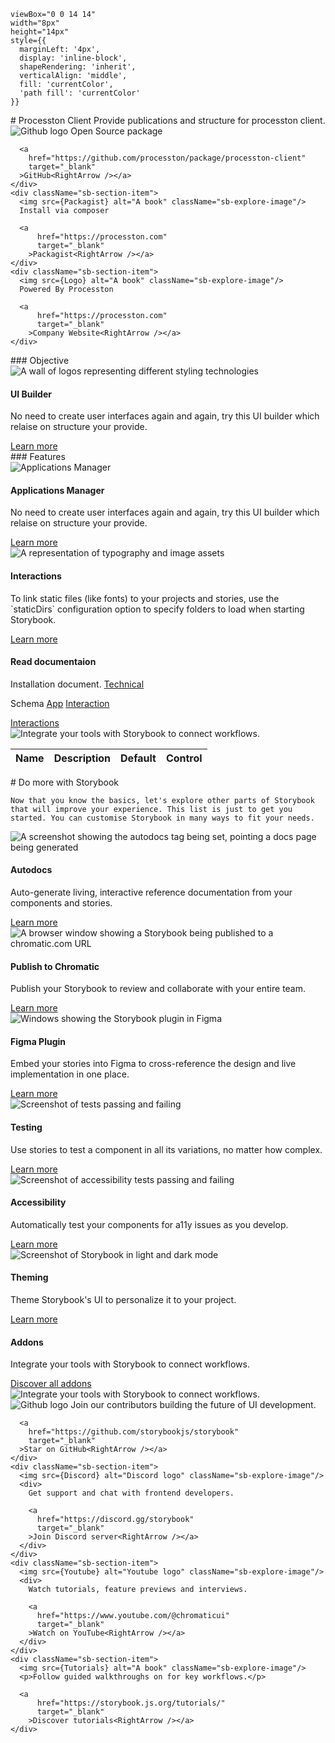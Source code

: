 


    viewBox="0 0 14 14" 
    width="8px" 
    height="14px" 
    style={{ 
      marginLeft: '4px',
      display: 'inline-block',
      shapeRendering: 'inherit',
      verticalAlign: 'middle',
      fill: 'currentColor',
      'path fill': 'currentColor'
    }}
>
  <path d="m11.1 7.35-5.5 5.5a.5.5 0 0 1-.7-.7L10.04 7 4.9 1.85a.5.5 0 1 1 .7-.7l5.5 5.5c.2.2.2.5 0 .7Z" />
</svg>

<Meta title="KnowledgeBase/Widgets/List" />

<div className="sb-container">
  <div className='sb-section-title'>
    # Processton Client
    Provide publications and structure for processton client.
  </div>
  <div className="sb-section sb-socials">
    <div className="sb-section-item">
      <img src={Github} alt="Github logo" className="sb-explore-image"/>
      Open Source package

      <a
        href="https://github.com/processton/package/processton-client"
        target="_blank"
      >GitHub<RightArrow /></a>
    </div>
    <div className="sb-section-item">
      <img src={Packagist} alt="A book" className="sb-explore-image"/>
      Install via composer

      <a
          href="https://processton.com"
          target="_blank"
        >Packagist<RightArrow /></a>
    </div>
    <div className="sb-section-item">
      <img src={Logo} alt="A book" className="sb-explore-image"/>
      Powered By Processton

      <a
          href="https://processton.com"
          target="_blank"
        >Company Website<RightArrow /></a>
    </div>
  </div>
  <div className='sb-section-title'>
    ### Objective
  </div>
  <div className="sb-section">
    <div className="sb-section-item">
      <img
        src={Context}
        alt="A wall of logos representing different styling technologies"
      />
      <h4 className="sb-section-item-heading">UI Builder</h4>
      <p className="sb-section-item-paragraph">No need to create user interfaces again and again, try this UI builder which relaise on structure your provide.</p>
      <a
        href="https://storybook.js.org/docs/react/configure/styling-and-css"
        target="_blank"
      >Learn more<RightArrow /></a>
    </div>
    <div className="sb-section-item"></div>
    <div className="sb-section-item"></div>
  </div>
  <div className='sb-section-title'>
    ### Features
  </div>
  <div className="sb-section">
    <div className="sb-section-item">
      <img
        src={Styling}
        alt="Applications Manager"
      />
      <h4 className="sb-section-item-heading">Applications Manager</h4>
      <p className="sb-section-item-paragraph">No need to create user interfaces again and again, try this UI builder which relaise on structure your provide.</p>
      <a
        href="https://storybook.js.org/docs/react/configure/styling-and-css"
        target="_blank"
      >Learn more<RightArrow /></a>
    </div>
    <div className="sb-section-item">
      <img src={AddonLibrary} alt="A representation of typography and image assets" />
      <div>
        <h4 className="sb-section-item-heading">Interactions</h4>
        <p className="sb-section-item-paragraph">To link static files (like fonts) to your projects and stories, use the
        `staticDirs` configuration option to specify folders to load when
        starting Storybook.</p>
        <a
          href="https://storybook.js.org/docs/react/configure/images-and-assets"
          target="_blank"
        >Learn more<RightArrow /></a>
      </div>
    </div>
    <div className="sb-section-item"></div>
  </div>
</div>
<div className="sb-container">
  <div className='sb-addon'>
    <div className='sb-addon-text'>
      <h4>Read documentaion</h4>
      <div className="sb-section">
        <div className="sb-section-item">
          <p className="sb-section-item-paragraph-no-padding">
            Installation document.
            <a
                href="https://storybook.js.org/integrations/"
                target="_blank"
              >Technical<RightArrow /></a>
          </p>
        </div>
      </div>
      <div className="sb-section">
        <div className="sb-section-item">
          <p className="sb-section-item-paragraph-no-padding">
            Schema
            <a
                href="https://storybook.js.org/integrations/"
                target="_blank"
              >App<RightArrow /></a>
            <a
                href="https://storybook.js.org/integrations/"
                target="_blank"
              >Interaction<RightArrow /></a>
          </p>
        </div>
      </div>
      <div className="sb-section">
        <div className="sb-section-item">
          <a
              href="https://storybook.js.org/integrations/"
              target="_blank"
            >Interactions<RightArrow /></a>
        </div>
      </div>
    </div>
    <div className='sb-addon-img'>
      <img src={Assets} alt="Integrate your tools with Storybook to connect workflows." />
    </div>
  </div>
</div>
<table class="docblock-argstable sb-unstyled css-v2ifgj">
  <thead class="docblock-argstable-head">
    <tr>
      <th>
        <span>Name</span>
      </th>
      <th>
        <span>Description</span>
      </th>
      <th>
        <span>Default</span>
      </th>
      <th>
        <span class="css-gg4vpm">
          Control
        </span>
      </th>
    </tr>
  </thead>
  <tbody class="docblock-argstable-body">
  </tbody>
</table>
<div className="sb-container">
  <div className='sb-section-title'>
    # Do more with Storybook

    Now that you know the basics, let's explore other parts of Storybook that will improve your experience. This list is just to get you started. You can customise Storybook in many ways to fit your needs.
  </div>

  <div className="sb-section">
    <div className="sb-features-grid">
      <div className="sb-grid-item">
        <img src={Docs} alt="A screenshot showing the autodocs tag being set, pointing a docs page being generated" />
        <h4 className="sb-section-item-heading">Autodocs</h4>
        <p className="sb-section-item-paragraph">Auto-generate living,
          interactive reference documentation from your components and stories.</p>
        <a
          href="https://storybook.js.org/docs/react/writing-docs/autodocs"
          target="_blank"
        >Learn more<RightArrow /></a>
      </div>
      <div className="sb-grid-item">
        <img src={Share} alt="A browser window showing a Storybook being published to a chromatic.com URL" />
        <h4 className="sb-section-item-heading">Publish to Chromatic</h4>
        <p className="sb-section-item-paragraph">Publish your Storybook to review and collaborate with your entire team.</p>
        <a
          href="https://storybook.js.org/docs/react/sharing/publish-storybook#publish-storybook-with-chromatic"
          target="_blank"
        >Learn more<RightArrow /></a>
      </div>
      <div className="sb-grid-item">
        <img src={FigmaPlugin} alt="Windows showing the Storybook plugin in Figma" />
        <h4 className="sb-section-item-heading">Figma Plugin</h4>
        <p className="sb-section-item-paragraph">Embed your stories into Figma to cross-reference the design and live
          implementation in one place.</p>
        <a
          href="https://storybook.js.org/docs/react/sharing/design-integrations#embed-storybook-in-figma-with-the-plugin"
          target="_blank"
        >Learn more<RightArrow /></a>
      </div>
      <div className="sb-grid-item">
        <img src={Testing} alt="Screenshot of tests passing and failing" />
        <h4 className="sb-section-item-heading">Testing</h4>
        <p className="sb-section-item-paragraph">Use stories to test a component in all its variations, no matter how
          complex.</p>
        <a
          href="https://storybook.js.org/docs/react/writing-tests"
          target="_blank"
        >Learn more<RightArrow /></a>
      </div>
      <div className="sb-grid-item">
        <img src={Accessibility} alt="Screenshot of accessibility tests passing and failing" />
        <h4 className="sb-section-item-heading">Accessibility</h4>
        <p className="sb-section-item-paragraph">Automatically test your components for a11y issues as you develop.</p>
        <a
          href="https://storybook.js.org/docs/react/writing-tests/accessibility-testing"
          target="_blank"
        >Learn more<RightArrow /></a>
      </div>
      <div className="sb-grid-item">
        <img src={Theming} alt="Screenshot of Storybook in light and dark mode" />
        <h4 className="sb-section-item-heading">Theming</h4>
        <p className="sb-section-item-paragraph">Theme Storybook's UI to personalize it to your project.</p>
        <a
          href="https://storybook.js.org/docs/react/configure/theming"
          target="_blank"
        >Learn more<RightArrow /></a>
      </div>
    </div>
  </div>
</div>
<div className='sb-addon'>
  <div className='sb-addon-text'>
    <h4>Addons</h4>
    <p className="sb-section-item-paragraph">Integrate your tools with Storybook to connect workflows.</p>
    <a
        href="https://storybook.js.org/integrations/"
        target="_blank"
      >Discover all addons<RightArrow /></a>
  </div>
  <div className='sb-addon-img'>
    <img src={AddonLibrary} alt="Integrate your tools with Storybook to connect workflows." />
  </div>
</div>

<div className="sb-section sb-socials">
    <div className="sb-section-item">
      <img src={Github} alt="Github logo" className="sb-explore-image"/>
      Join our contributors building the future of UI development.

      <a
        href="https://github.com/storybookjs/storybook"
        target="_blank"
      >Star on GitHub<RightArrow /></a>
    </div>
    <div className="sb-section-item">
      <img src={Discord} alt="Discord logo" className="sb-explore-image"/>
      <div>
        Get support and chat with frontend developers.

        <a
          href="https://discord.gg/storybook"
          target="_blank"
        >Join Discord server<RightArrow /></a>
      </div>
    </div>
    <div className="sb-section-item">
      <img src={Youtube} alt="Youtube logo" className="sb-explore-image"/>
      <div>
        Watch tutorials, feature previews and interviews.

        <a
          href="https://www.youtube.com/@chromaticui"
          target="_blank"
        >Watch on YouTube<RightArrow /></a>
      </div>
    </div>
    <div className="sb-section-item">
      <img src={Tutorials} alt="A book" className="sb-explore-image"/>
      <p>Follow guided walkthroughs on for key workflows.</p>

      <a
          href="https://storybook.js.org/tutorials/"
          target="_blank"
        >Discover tutorials<RightArrow /></a>
    </div>
</div>

<style>
  {`
  table {
    font-family: Arial, Helvetica, sans-serif;
    border-collapse: collapse;
    width: 100%;
  }

  table td, table th {
    border: 1px solid #ddd;
    padding: 8px;
  }

  table tr:nth-child(even){background-color: #f2f2f2;}

  table tr:hover {background-color: #ddd;}

  table th {
    padding: 2px 12px 0px;
    text-align: left;
    line-height: 5px;
  }
  .sb-section-item-paragraph-no-padding>p{
    margin: 0px; !important
  }
  .sb-container {
    margin-bottom: 48px;
  }

  .sb-section {
    width: 100%;
    display: flex;
    flex-direction: row;
    gap: 20px;
  }

  img {
    object-fit: cover;
  }

  .sb-section-title {
    margin-bottom: 32px;
    margin-top: 32px;
  }

  .sb-section a:not(h1 a, h2 a, h3 a) {
    font-size: 14px;
  }

  .sb-section-item, .sb-grid-item {
    flex: 1;
    display: flex;
    flex-direction: column;
  }

  .sb-section-item-heading {
    padding-top: 20px !important;
    padding-bottom: 5px !important;
    margin: 0 !important;
  }
  .sb-section-item-paragraph {
    margin: 0;
    padding-bottom: 10px;
  }

  .sb-section-item-paragraph-no-padding {
    margin: 0;
    padding-bottom: 2px;
  }

  .sb-chevron {
    margin-left: 5px;
  }

  .sb-features-grid {
    display: grid;
    grid-template-columns: repeat(2, 1fr);
    grid-gap: 32px 20px;
  }

  .sb-socials {
    display: grid;
    grid-template-columns: repeat(4, 1fr);
  }

  .sb-socials p {
    margin-bottom: 10px;
  }

  .sb-explore-image {
    max-height: 32px;
    align-self: flex-start;
  }

  .sb-addon {
    width: 100%;
    display: flex;
    align-items: center;
    position: relative;
    background-color: #EEF3F8;
    border-radius: 5px;
    border: 1px solid rgba(0, 0, 0, 0.05);
    background: #EEF3F8;
    height: 180px;
    margin-bottom: 48px;
    overflow: hidden;
  }

  .sb-addon-text {
    padding-left: 48px;
    max-width: 240px;
  }

  .sb-addon-text h4 {
    padding-top: 0px;
  }

  .sb-addon-img {
    position: absolute;
    left: 345px;
    top: 0;
    height: 100%;
    width: 200%;
    overflow: hidden;
  }

  .sb-addon-img img {
    width: 650px;
    transform: rotate(-15deg);
    margin-left: 40px;
    margin-top: -72px;
    box-shadow: 0 0 1px rgba(255, 255, 255, 0);
    backface-visibility: hidden;
  }

  @media screen and (max-width: 800px) {
    .sb-addon-img {
      left: 300px;
    }
  }

  @media screen and (max-width: 600px) {
    .sb-section {
      flex-direction: column;
    }

    .sb-features-grid {
      grid-template-columns: repeat(1, 1fr);
    }

    .sb-socials {
      grid-template-columns: repeat(2, 1fr);
    }

    .sb-addon {
      height: 280px;
      align-items: flex-start;
      padding-top: 32px;
      overflow: hidden;
    }

    .sb-addon-text {
      padding-left: 24px;
    }

    .sb-addon-img {
      right: 0;
      left: 0;
      top: 130px;
      bottom: 0;
      overflow: hidden;
      height: auto;
      width: 124%;
    }

    .sb-addon-img img {
      width: 1200px;
      transform: rotate(-12deg);
      margin-left: 0;
      margin-top: 48px;
      margin-bottom: -40px;
      margin-left: -24px;
    }
  }
  `}
</style>
